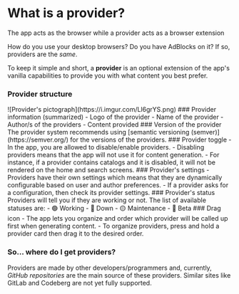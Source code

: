 # What is a provider?

<Tip>The app acts as the browser while a provider acts as a browser extension</Tip>

How do you use your desktop browsers? Do you have AdBlocks on it? If so, providers are the _same_.

To keep it simple and short, a **provider** is an optional extension of the app's vanilla capabilities to provide you with what content you best prefer.

### Provider structure

<Frame>
![Provider's pictograph](https://i.imgur.com/Ll6grYS.png)
</Frame>

<Steps>
    <Steps.Step>
        ### Provider information (summarized)
        - Logo of the provider
        - Name of the provider
        - Author/s of the providers
        - Content provided
    </Steps.Step>
    <Steps.Step>
        ### Version of the provider
        The provider system recommends using [semantic versioning (semver)](https://semver.org/) for the versions of the providers.
    </Steps.Step>
    <Steps.Step>
        ### Provider toggle
        - In the app, you are allowed to disable/enable providers.
        - Disabling providers means that the app will not use it for content generation.
        - For instance, if a provider contains catalogs and it is disabled, it will not be rendered on the home and search screens.
    </Steps.Step>
    <Steps.Step>
        ### Provider's settings
        - Providers have their own settings which means that they are dynamically configurable based on user and author preferences.
        - If a provider asks for a configuration, then check its provider settings.
    </Steps.Step>
    <Steps.Step>
        ### Provider's status
        Providers will tell you if they are working or not. The list of available statuses are:
        - 🟢 Working
        - 🔴 Down
        - 🟡 Maintenance
        - 🔵 Beta
    </Steps.Step>
    <Steps.Step>
        ### Drag icon
        - The app lets you organize and order which provider will be called up first when generating content.
        - To organize providers, press and hold a provider card then drag it to the desired order.
    </Steps.Step>
</Steps>

### So… where do I get providers?

Providers are made by other developers/programmers and, currently, _GitHub repositories_ are the main source of these providers. Similar sites like GitLab and Codeberg are not yet fully supported.